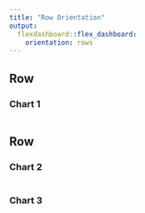 ```yaml
---
title: "Row Orientation"
output: 
  flexdashboard::flex_dashboard:
    orientation: rows
---
```

    
Row
-------------------------------------
    
### Chart 1
    
```r
```
   
Row
-------------------------------------
    
### Chart 2
    
```r
```
    
### Chart 3

```r
```